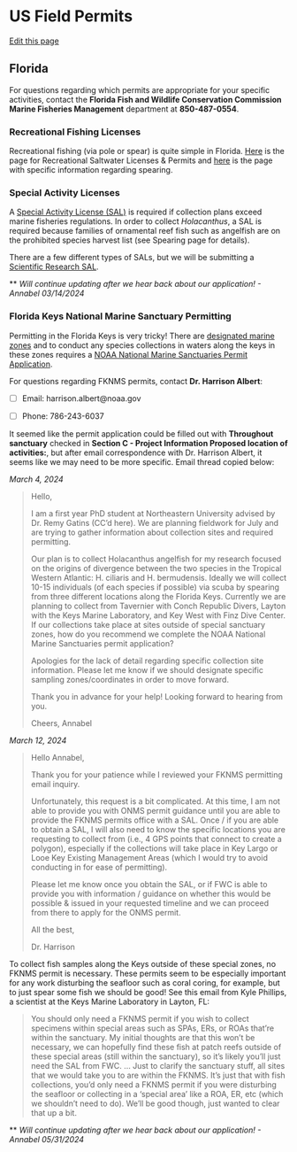 # US Field Permits
[Edit this page](https://github.com/remygatins/GatinsLabProtocols/edit/main/field_permits_US.qmd)

## Florida
For questions regarding which permits are appropriate for your specific activities, contact the **Florida Fish and Wildlife Conservation Commission Marine Fisheries Management** department at **850-487-0554**.

### Recreational Fishing Licenses
Recreational fishing (via pole or spear) is quite simple in Florida. [Here](https://myfwc.com/license/recreational/saltwater-fishing/) is the page for Recreational Saltwater Licenses & Permits and [here](https://myfwc.com/fishing/saltwater/recreational/spearing/) is the page with specific information regarding spearing.

### Special Activity Licenses
A [Special Activity License (SAL)](https://myfwc.com/license/saltwater/special-activity-licenses/) is required if collection plans exceed marine fisheries regulations. In order to collect *Holacanthus*, a SAL is required because families of ornamental reef fish such as angelfish are on the prohibited species harvest list (see Spearing page for details).

There are a few different types of SALs, but we will be submitting a [Scientific Research SAL](https://myfwc.com/media/1193/sal-scientificresearch.pdf). 

** *Will continue updating after we hear back about our application! - Annabel 03/14/2024*

### Florida Keys National Marine Sanctuary Permitting
Permitting in the Florida Keys is very tricky! There are [designated marine zones](https://floridakeys.noaa.gov/fknms_map/welcome.html) and to conduct any species collections in waters along the keys in these zones requires a [NOAA National Marine Sanctuaries Permit Application](https://sanctuaries.noaa.gov/management/permits/). 

For questions regarding FKNMS permits, contact **Dr. Harrison Albert**:

- [ ] Email: harrison.albert@noaa.gov

- [ ] Phone: 786-243-6037 

It seemed like the permit application could be filled out with **Throughout sanctuary** checked in **Section C - Project Information Proposed location of activities:**, but after email correspondence with Dr. Harrison Albert, it seems like we may need to be more specific. Email thread copied below:

*March 4, 2024*

>Hello,
>
>I am a first year PhD student at Northeastern University advised by Dr. Remy Gatins (CC’d here). We are planning fieldwork for July and are trying to gather information about collection sites and required permitting. 
>
>Our plan is to collect Holacanthus angelfish for my research focused on the origins of divergence between the two species in the Tropical Western Atlantic: H. ciliaris and H. bermudensis. Ideally we will collect 10-15 individuals (of each species if possible) via scuba by spearing from three different locations along the Florida Keys. Currently we are planning to collect from Tavernier with Conch Republic Divers, Layton with the Keys Marine Laboratory, and Key West with Finz Dive Center. If our collections take place at sites outside of special sanctuary zones, how do you recommend we complete the NOAA National Marine Sanctuaries permit application?
>
>Apologies for the lack of detail regarding specific collection site information. Please let me know if we should designate specific sampling zones/coordinates in order to move forward.
>
>Thank you in advance for your help! Looking forward to hearing from you.
>
>Cheers,
>Annabel

*March 12, 2024*

>Hello Annabel, 
>
>Thank you for your patience while I reviewed your FKNMS permitting email inquiry. 
>
>Unfortunately, this request is a bit complicated. At this time, I am not able to provide you with ONMS permit guidance until you are able to provide the FKNMS permits office with a SAL. Once / if you are able to obtain a SAL, I will also need to know the specific locations you are requesting to collect from (i.e., 4 GPS points that connect to create a polygon), especially if the collections will take place in Key Largo or Looe Key Existing Management Areas (which I would try to avoid conducting in for ease of permitting). 
>
>Please let me know once you obtain the SAL, or if FWC is able to provide you with information / guidance on whether this would be possible & issued in your requested timeline and we can proceed from there to apply for the ONMS permit. 
>
>All the best, 
>
>Dr. Harrison

To collect fish samples along the Keys outside of these special zones, no FKNMS permit is necessary. These permits seem to be especially important for any work disturbing the seafloor such as coral coring, for example, but to just spear some fish we should be good! See this email from Kyle Phillips, a scientist at the Keys Marine Laboratory in Layton, FL:

>You should only need a FKNMS permit if you wish to collect specimens within special areas such as SPAs, ERs, or ROAs that're within the sanctuary. My initial thoughts are that this won't be necessary, we can hopefully find these fish at patch reefs outside of these special areas (still within the sanctuary), so it's likely you'll just need the SAL from FWC.
> ...
>Just to clarify the sanctuary stuff, all sites that we would take you to are within the FKNMS. It's just that with fish collections, you'd only need a FKNMS permit if you were disturbing the seafloor or collecting in a 'special area' like a ROA, ER, etc (which we shouldn't need to do). We'll be good though, just wanted to clear that up a bit.


** *Will continue updating after we hear back about our application! - Annabel 05/31/2024*
